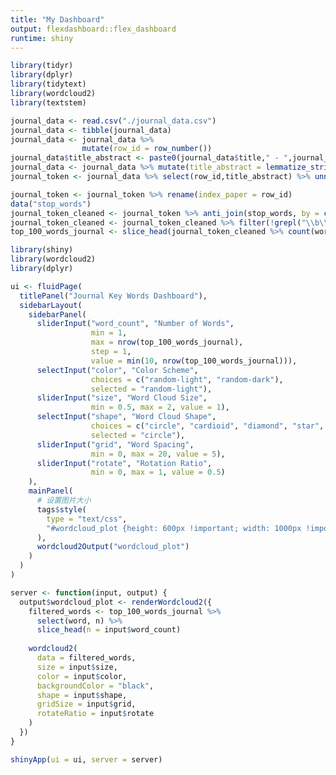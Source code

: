 ```yaml
---
title: "My Dashboard"
output: flexdashboard::flex_dashboard
runtime: shiny
---
```


```r
library(tidyr)
library(dplyr)
library(tidytext)
library(wordcloud2)
library(textstem)
```
```r
journal_data <- read.csv("./journal_data.csv")
journal_data <- tibble(journal_data)
journal_data <- journal_data %>%
                mutate(row_id = row_number())
journal_data$title_abstract <- paste0(journal_data$title," - ",journal_data$abstract)
journal_data <- journal_data %>% mutate(title_abstract = lemmatize_strings(title_abstract))
journal_token <- journal_data %>% select(row_id,title_abstract) %>% unnest_tokens(output = word, title_abstract, token = "words")
```
```r
journal_token <- journal_token %>% rename(index_paper = row_id)
data("stop_words")
journal_token_cleaned <- journal_token %>% anti_join(stop_words, by = c("word" = "word"))
journal_token_cleaned <- journal_token_cleaned %>% filter(!grepl("\\b\\d+\\b", word))
top_100_words_journal <- slice_head(journal_token_cleaned %>% count(word) %>% arrange(desc(n)), n = 100) 
```

```r
library(shiny)
library(wordcloud2)
library(dplyr)

ui <- fluidPage(
  titlePanel("Journal Key Words Dashboard"),
  sidebarLayout(
    sidebarPanel(
      sliderInput("word_count", "Number of Words", 
                  min = 1, 
                  max = nrow(top_100_words_journal),
                  step = 1,
                  value = min(10, nrow(top_100_words_journal))),
      selectInput("color", "Color Scheme", 
                  choices = c("random-light", "random-dark"), 
                  selected = "random-light"),
      sliderInput("size", "Word Cloud Size", 
                  min = 0.5, max = 2, value = 1),
      selectInput("shape", "Word Cloud Shape", 
                  choices = c("circle", "cardioid", "diamond", "star", "triangle", "pentagon"), 
                  selected = "circle"),
      sliderInput("grid", "Word Spacing", 
                  min = 0, max = 20, value = 5),
      sliderInput("rotate", "Rotation Ratio", 
                  min = 0, max = 1, value = 0.5)
    ),
    mainPanel(
      # 设置图片大小
      tags$style(
        type = "text/css",
        "#wordcloud_plot {height: 600px !important; width: 1000px !important;}"
      ),
      wordcloud2Output("wordcloud_plot")
    )
  )
)

server <- function(input, output) {
  output$wordcloud_plot <- renderWordcloud2({
    filtered_words <- top_100_words_journal %>%
      select(word, n) %>%
      slice_head(n = input$word_count)
    
    wordcloud2(
      data = filtered_words, 
      size = input$size, 
      color = input$color, 
      backgroundColor = "black", 
      shape = input$shape,
      gridSize = input$grid,
      rotateRatio = input$rotate
    )
  })
}

shinyApp(ui = ui, server = server)


```




